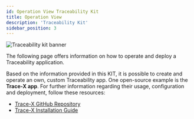 ```yaml
---
id: Operation View Traceability Kit
title: Operation View
description: 'Traceability Kit'
sidebar_position: 3
---
```


<!---
This work is licensed under the CC-BY-4.0 (https://creativecommons.org/licenses/by/4.0/legalcode).

- SPDX-License-Identifier: CC-BY-4.0
- SPDX-FileCopyrightText: 2023 BASF SE
- SPDX-FileCopyrightText: 2023 Bayerische Motoren Werke Aktiengesellschaft (BMW AG)
- SPDX-FileCopyrightText: 2023 Fraunhofer-Gesellschaft zur Foerderung der angewandten Forschung e.V. (represented by Fraunhofer ISST & Fraunhofer IML)
- SPDX-FileCopyrightText: 2023 German Edge Cloud GmbH & Co. KG
- SPDX-FileCopyrightText: 2023 Mercedes Benz AG
- SPDX-FileCopyrightText: 2023 Robert Bosch Manufacturing Solutions GmbH
- SPDX-FileCopyrightText: 2023 SAP SE
- SPDX-FileCopyrightText: 2023 Siemens AG
- SPDX-FileCopyrightText: 2023 T-Systems International GmbH
- SPDX-FileCopyrightText: 2023 ZF Friedrichshafen AG
- SPDX-FileCopyrightText: 2023 Contributors to the Eclipse Foundation
- Source URL: https://github.com/eclipse-tractusx/eclipse-tractusx.github.io/tree/main/docs-kits/kits/Traceability%20Kit (latest version)
--->


![Traceability kit banner](@site/static/img/kit-icons/traceability-kit-icon.svg)

The following page offers information on how to operate and deploy a Traceability application.

Based on the information provided in this KIT, it is possible to create and operate an own, custom
Traceability app. One open-source example is the **Trace-X app**. For further information regarding
their usage, configuration and deployment, follow these resources:

- [Trace-X GitHub Repository](https://github.com/eclipse-tractusx/traceability-foss)
- [Trace-X Installation Guide](https://github.com/eclipse-tractusx/traceability-foss/blob/main/INSTALL.md)

<Notice components={props.components} />
